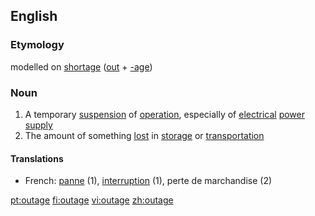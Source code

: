 {{wikipedia|dab=outage}}
==English==

===Etymology===
{{US}} modelled on [[shortage]] ([[out]] + [[-age]])

===Noun===
{{en-noun}}

# A temporary [[suspension]] of [[operation]], especially of [[electrical]] [[power]] [[supply]]
# The amount of something [[lost]] in [[storage]] or [[transportation]]

====Translations====
{{top}}
*French: [[panne]] (1), [[interruption]] (1), perte de marchandise (2)
{{bottom}}

[[pt:outage]]
[[fi:outage]]
[[vi:outage]]
[[zh:outage]]